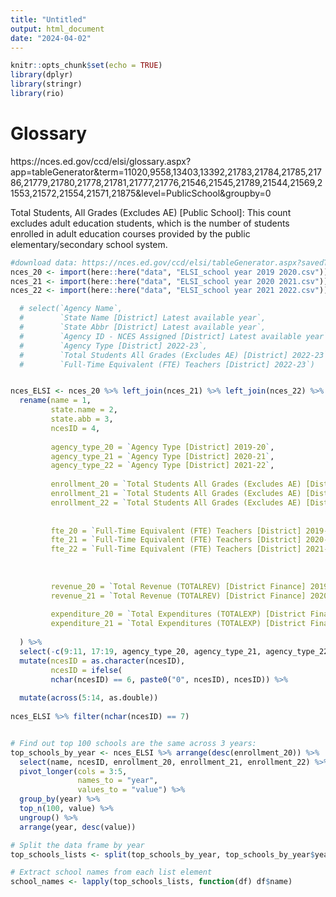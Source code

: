 ```yaml
---
title: "Untitled"
output: html_document
date: "2024-04-02"
---
```


```r
knitr::opts_chunk$set(echo = TRUE)
library(dplyr)
library(stringr)
library(rio)
```

# Glossary
https://nces.ed.gov/ccd/elsi/glossary.aspx?app=tableGenerator&term=11020,9558,13403,13392,21783,21784,21785,21786,21779,21780,21778,21781,21777,21776,21546,21545,21789,21544,21569,21553,21572,21554,21571,21875&level=PublicSchool&groupby=0

Total Students, All Grades (Excludes AE) [Public School]: 
This count excludes adult education students, which is the number of students enrolled in adult education courses provided by the public elementary/secondary school system.

```r

#download data: https://nces.ed.gov/ccd/elsi/tableGenerator.aspx?savedTableID=649124
nces_20 <- import(here::here("data", "ELSI_school year 2019 2020.csv"))
nces_21 <- import(here::here("data", "ELSI_school year 2020 2021.csv"))
nces_22 <- import(here::here("data", "ELSI_school year 2021 2022.csv"))

  # select(`Agency Name`, 
  #        `State Name [District] Latest available year`, 
  #        `State Abbr [District] Latest available year`,
  #        `Agency ID - NCES Assigned [District] Latest available year`,
  #        `Agency Type [District] 2022-23`, 
  #        `Total Students All Grades (Excludes AE) [District] 2022-23`, 
  #        `Full-Time Equivalent (FTE) Teachers [District] 2022-23`)


nces_ELSI <- nces_20 %>% left_join(nces_21) %>% left_join(nces_22) %>% 
  rename(name = 1,
         state.name = 2, 
         state.abb = 3,
         ncesID = 4,
         
         agency_type_20 = `Agency Type [District] 2019-20`,
         agency_type_21 = `Agency Type [District] 2020-21`,
         agency_type_22 = `Agency Type [District] 2021-22`,
         
         enrollment_20 = `Total Students All Grades (Excludes AE) [District] 2019-20`,
         enrollment_21 = `Total Students All Grades (Excludes AE) [District] 2020-21`,
         enrollment_22 = `Total Students All Grades (Excludes AE) [District] 2021-22`,
         
         
         fte_20 = `Full-Time Equivalent (FTE) Teachers [District] 2019-20`,
         fte_21 = `Full-Time Equivalent (FTE) Teachers [District] 2020-21`,
         fte_22 = `Full-Time Equivalent (FTE) Teachers [District] 2021-22`,
         
         
         
         revenue_20 = `Total Revenue (TOTALREV) [District Finance] 2019-20`,
         revenue_21 = `Total Revenue (TOTALREV) [District Finance] 2020-21`,
         
         expenditure_20 = `Total Expenditures (TOTALEXP) [District Finance] 2019-20`,
         expenditure_21 = `Total Expenditures (TOTALEXP) [District Finance] 2020-21`
    
  ) %>% 
  select(-c(9:11, 17:19, agency_type_20, agency_type_21, agency_type_22)) %>% 
  mutate(ncesID = as.character(ncesID),
         ncesID = ifelse(
         nchar(ncesID) == 6, paste0("0", ncesID), ncesID)) %>% 
  
  mutate(across(5:14, as.double))
 
nces_ELSI %>% filter(nchar(ncesID) == 7) 


# Find out top 100 schools are the same across 3 years:
top_schools_by_year <- nces_ELSI %>% arrange(desc(enrollment_20)) %>%
  select(name, ncesID, enrollment_20, enrollment_21, enrollment_22) %>% 
  pivot_longer(cols = 3:5, 
               names_to = "year",
               values_to = "value") %>% 
  group_by(year) %>% 
  top_n(100, value) %>% 
  ungroup() %>% 
  arrange(year, desc(value))


```


```r

# Split the data frame by year
top_schools_lists <- split(top_schools_by_year, top_schools_by_year$year)

# Extract school names from each list element
school_names <- lapply(top_schools_lists, function(df) df$name)

```


